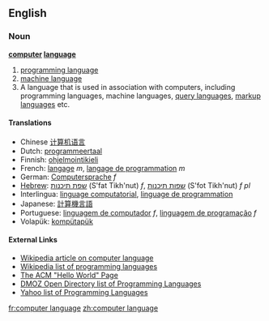 ==English==
=== Noun ===
'''[[computer]] [[language]]'''

# [[programming language]]
# [[machine language]]
# A language that is used in association with computers, including programming languages, machine languages, [[query language]]s, [[markup language]]s etc.

====Translations====
*Chinese [[计算机语言]]
*Dutch: [[programmeertaal]]
*Finnish: [[ohjelmointikieli]]
*French: [[langage]] ''m'', [[langage de programmation]] ''m''
*German: [[Computersprache]] ''f''
*[[Hebrew]]: [[שפת תיכנות]] (S'fat Tikh'nut) ''f'', [[שפות תיכנות]] (S'fot Tikh'nut) ''f pl''
*Interlingua: [[linguage computatorial]], [[linguage de programmation]]
*Japanese: [[計算機言語]]
*Portuguese: [[linguagem de computador]] ''f'', [[linguagem de programação]] ''f''
*Volapük: [[kompütapük]]

==== External Links====
*[[w:Computer language|Wikipedia article on computer language]]
*[[w:List of programming languages|Wikipedia list of programming languages]]
*[http://www2.latech.edu/~acm/HelloWorld.shtml The ACM "Hello World" Page]
*[http://dmoz.org/Computers/Programming/Languages/ DMOZ Open Directory list of Programming Languages]
*[http://dir.yahoo.com/Computers_and_Internet/Programming_and_Development/Languages/ Yahoo list of Programming Languages]

[[fr:computer language]]
[[zh:computer language]]